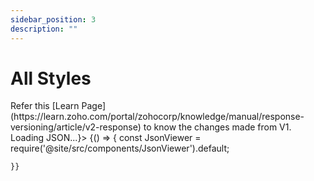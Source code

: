 ```yaml
---
sidebar_position: 3
description: ""
---
```



# All Styles

<Tabs>
<TabItem value="cellStyle" label="Cell Styles Definition" default>
Refer this [Learn Page](https://learn.zoho.com/portal/zohocorp/knowledge/manual/response-versioning/article/v2-response) to know the changes made from V1.
<BrowserOnly fallback={<div>Loading JSON...</div>}>
{() => {
    const JsonViewer = require('@site/src/components/JsonViewer').default;

    }}
</BrowserOnly>

</TabItem>

<!-- <TabItem value="columnHeader" label="Column Headers Definition">
<JsonViewer data={{
    "COLUMN_HEADERS_DEFINITION": {
    "META": {
        "co1": 100,
        "co2": 223,
        "default_co": 100
    }
}
}} />
</TabItem>

<TabItem value="rowHeaders" label="Row Headers Definition">
<JsonViewer data={{
    "ROW_HEADERS_DEFINITION": {
    "META": {
        "ro2": 71,
        "ro1": 19,
        "default_ro": 19
    }
}
}} />
</TabItem>


<TabItem value="textStyle" label="Text Styles Definition">
<JsonViewer data={{
    "TEXT_STYLES_DEFINTION": {
    "META": {
        "T1": [
            "#e31414",
            "16pt",
            "",
            "bold",
            "italic",
            "solid",
            "solid"
        ]
    }
}
}} />
</TabItem> -->
</Tabs>